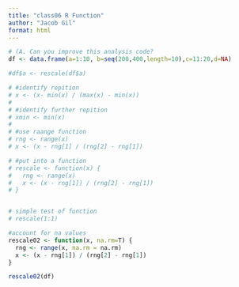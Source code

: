 ```yaml
---
title: "class06 R Function"
author: "Jacob Gil"
format: html
---
```


```r
# (A. Can you improve this analysis code?
df <- data.frame(a=1:10, b=seq(200,400,length=10),c=11:20,d=NA)

#df$a <- rescale(df$a)

# #identify repition
# x <- (x- min(x) / (max(x) - min(x))
#       
# #identify further repition
# xmin <- min(x)
# 
# #use raange function
# rng <- range(x)
# x <- (x - rng[1] / (rng[2] - rng[1])

# #put into a function
# rescale <- function(x) {
#   rng <- range(x)
#   x <- (x - rng[1]) / (rng[2] - rng[1])
# }


# simple test of function
# rescale(1:1)

#account for na values
rescale02 <- function(x, na.rm=T) {
  rng <- range(x, na.rm = na.rm)
  x <- (x - rng[1]) / (rng[2] - rng[1])
}   

rescale02(df)
```

